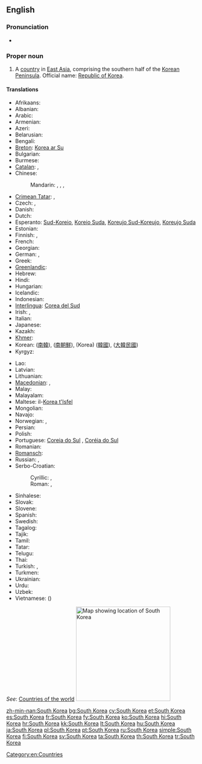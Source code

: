 ==English==
{{wikipedia}}

===Pronunciation===
* {{audio|En-us-South Korea.ogg|Audio (US)}}

===Proper noun===
{{en-proper noun|sg=[[South]] [[Korea]]}}

# A [[country]] in [[East Asia]], comprising the southern half of the [[Korean Peninsula]]. Official name: [[Republic of Korea]].

====Translations====
{{trans-top|country in East Asia}}
* Afrikaans: {{t|af|Suid-Korea}}
* Albanian: {{t|sq|Koreja e Jugut|xs=Albanian}}
* Arabic: {{t|ar|كوريا الجنوبية|f|tr=kuriya al-janubíyya}}
* Armenian: {{t-|hy|Հարավային Կորեա|tr=Haravayin Korea}}
* Azeri: {{t|az|Cənubi Koreya}}
* Belarusian: {{t|be|Паўднёвая Карэя|f|tr=Paŭdnjóvaja Karéja|xs=Belarusian}}
* Bengali: {{t-|bn|দক্ষিণ কোরিয়া|tr=dôkhin koriẏa}}
* [[Breton]]: [[Korea ar Su]]
* Bulgarian: {{t+|bg|Южна Корея|f|tr=Júžna Koréja}}
* Burmese: {{t|my|ကိုရီးယားသမ္မတနိုင်ငံ|sc=Mymr}}
* [[Catalan]]: {{t+|ca|Corea del Sud|f}},
* Chinese:
*: Mandarin: {{t-|cmn|韓國|sc=Hani}},  {{t-|cmn|韩国|tr=Hánguó|sc=Hani}},  {{t|cmn|南韓|sc=Hani}},  {{t|cmn|南韩|tr=Nánhán|sc=Hani}}
* [[Crimean Tatar]]: {{tø|crh|Cenübiy Koreya}}, {{tø|crh|Kоreya Cumhuriyeti}}
* Czech: {{t|cs|Jižní Korea|f}}, {{t|cs|Korejská republika|f}}
* Danish: {{t-|da|Sydkorea}}
* Dutch: {{t+|nl|Zuid-Korea}}
* Esperanto: [[Sud-Koreio]], [[Koreio Suda]], [[Koreujo Sud-Koreujo]], [[Koreujo Suda]]
* Estonian: {{t|et|Lõuna-Korea}}
* Finnish: {{t+|fi|Etelä-Korea}}, {{t+|fi|Korean tasavalta}}
* French: {{t+|fr|Corée du Sud|f}}
* Georgian: {{t|ka|სამხრეთი კორეა|tr=samxret'i korea|sc=Geor}}
* German: {{t|de|Südkorea|n}}, {{t|de|Republik Korea|f}}
* Greek: {{t+|el|Νότια Κορέα|f|tr=Nótia Koréa}}
* [[Greenlandic]]: {{t-|kl|Korea Kujalleq|xs=Greenlandic}}
* Hebrew: {{t|he|דרום קוריאה|f|tr=daróm korea}}
* Hindi: {{t|hi|दक्षिण कोरिया|tr=dakṣiṇ kōriyā|xs=Hindi}}
* Hungarian: {{t+|hu|Dél-Korea}}
* Icelandic: {{t|is|Suður-Kórea|f}}
* Indonesian: {{t|id|Korea Selatan}}
* [[Interlingua]]: [[Corea del Sud]]
* Irish: {{t|ga|Cóiré Theas|f|alt=An Chóiré Theas}}, {{t|ga|Poblacht na Cóiré|f}}
* Italian: {{t-|it|Corea del Sud|f}}
* Japanese: {{t+|ja|韓国|tr=かんこく, Kankoku}}
* Kazakh: {{t|kk|Оңтүстік Корея|tr=Oñtüstik Koreya|sc=Cyrl}}
* [[Khmer]]: {{t|km|កូរ៉េ​ខាង​​ត្បូង|tr=kooree kʰaang tboong|sc=Khmr}}
* Korean: {{t+|ko|남한|tr=Namhan|sc=Hang}} ([[南韓]]),  {{t|ko|남조선|tr=Namjoseon|sc=Hang}} ([[南朝鮮]]),  {{t+|ko|한국|tr=Hanguk|sc=Hang}} (Korea) ([[韓國]]),  {{qualifier|officially}} {{t+|ko|대한민국|tr=Daehanminguk|sc=Hang}} ([[大韓民國]])
* Kyrgyz: {{t|ky|Түштүк Корея|tr=Tüştük Koreya|sc=Cyrl}}
{{trans-mid}}
* Lao: {{t|lo|ເກົາຫລີໃຕ້|tr=kao lĭː tȃy|sc=Laoo}}
* Latvian: {{t|lv|Dienvidkoreja|f}}
* Lithuanian: {{t|lt|Pietų Korėja|f}}
* [[Macedonian]]: {{t+|mk|Јужна Кореја|f|tr=Júžna Koréja}},  {{t-|mk|Република Кореја|f|tr=Repúblika Koréja}}
* Malay: {{t|ms|Korea Selatan}}
* Malayalam: {{t|ml|ദക്ഷിണ കൊറിയ|tr=dakṣiṇ koṟiya|sc=Mlym}}
* Maltese: il-[[Korea t'Isfel]]
* Mongolian: {{t|mn|Өмнөд Солонгос|tr=Ömnöd Solongos|sc=Cyrl|xs=Mongolian}}
* Navajo: {{tø|nv|Kolíya Bikéyah Shádiʼááhjí Siʼánígíí}}
* Norwegian: {{t|no|Sør-Korea}}, {{t|no|Republikken Korea}}
* Persian: {{t|fa|کره جنوبی|tr=Kore-ye Janubi}}
* Polish: {{t+|pl|Korea Południowa|f}}
* Portuguese: [[Coreia do Sul]] {{qualifier|Portugal}}, [[Coréia do Sul]] {{qualifier|Brazil}}
* Romanian: {{t-|ro|Coreea de Sud|f}}
* [[Romansch]]: {{t|rm|Corea dal Sid|f}}
* Russian: {{t-|ru|Южная Корея|f|tr=Júžnaja Koréja}},  {{t-|ru|Республика Корея|f|tr=Respúblika Koréja}}
* Serbo-Croatian:
*: Cyrillic: {{t|sh|Јужна Кореја|f}}, {{t|sh|Република Кореја|f}}
*: Roman: {{t|sh|Južna Koreja|f}}, {{t|sh|Republika Koreja|f}}
* Sinhalese: {{t|si|දකුණු කොරියාව|tr=dakuṇu koriyāva|sc=Sinh}}
* Slovak: {{t|sk|Južná Kórea|f}}
* Slovene: {{t|sl|Južna Koreja|f}}
* Spanish: {{t+|es|Corea del Sur}}
* Swedish: {{t+|sv|Sydkorea}}
* Tagalog: {{t|tl|Timog Korea}}
* Tajik: {{t|tg|Қурияи Ҷанубӣ|tr=Quriyayi Janubī|sc=Cyrl}}
* Tamil: {{t|ta|தென் கொரியா|tr=teṉ koriyā|sc=Taml}}
* Tatar: {{t|tt|Көньяк Корея|tr=Könyaq Koreyä|sc=Cyrl}}
* Telugu: {{t+|te|దక్షిణ కొరియా|tr=dakṣiṇa koriyā|sc=Telu}}
* Thai: {{t|th|เกาหลีใต้|tr=gaolĕe dtâi|sc=Thai}}
* Turkish: {{t+|tr|Güney Kore}}, {{t+|tr|Kore Cumhuriyeti}}
* Turkmen: {{t|tk|Günorta Koreýa}}
* Ukrainian: {{t|uk|Південна Корея|f|tr=Pivdénna Koréja|xs=Ukrainian}}
* Urdu: {{t|ur|جنوبی کوریا|tr=janūbī kriyā|sc=ur-Arab}}
* Uzbek: {{t|uz|Janubiy Koreya}}
* Vietnamese: {{t|vi|Hàn Quốc}} ({{t|vi|韓國}})
{{trans-bottom}}

''See'': [[Appendix:Countries of the world|Countries of the world]]
[[Image:Locator map of South Korea.svg|250px|thumb|Map showing location of South Korea]]

[[Category:en:Countries]]
[[Category:en:South Korea| ]]

[[zh-min-nan:South Korea]]
[[bg:South Korea]]
[[cy:South Korea]]
[[et:South Korea]]
[[es:South Korea]]
[[fr:South Korea]]
[[fy:South Korea]]
[[ko:South Korea]]
[[hi:South Korea]]
[[hr:South Korea]]
[[kk:South Korea]]
[[lt:South Korea]]
[[hu:South Korea]]
[[ja:South Korea]]
[[pl:South Korea]]
[[pt:South Korea]]
[[ru:South Korea]]
[[simple:South Korea]]
[[fi:South Korea]]
[[sv:South Korea]]
[[ta:South Korea]]
[[th:South Korea]]
[[tr:South Korea]]